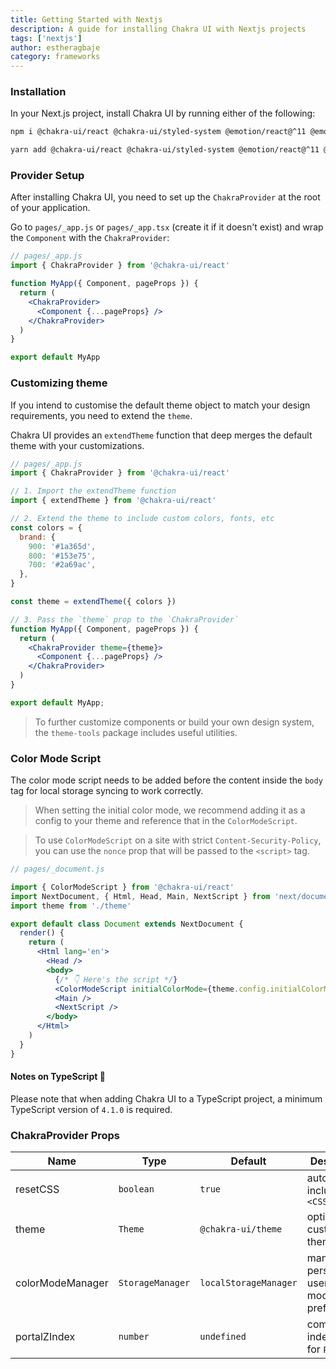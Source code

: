 ```yaml
---
title: Getting Started with Nextjs
description: A guide for installing Chakra UI with Nextjs projects
tags: ['nextjs']
author: estheragbaje
category: frameworks
---
```


<Box mt={3}>
  <AspectRatio ratio={16 / 8.84}>
    <VideoPlayer
      width='100%'
      height='100%'
      url='https://www.youtube.com/watch?v=wI2vqXsjsIo'
      config={{
        youtube: {
          playerVars: {
            controls: true,
          },
        },
      }}
    />
  </AspectRatio>
</Box>

### Installation

In your Next.js project, install Chakra UI by running either of the following:

```bash
npm i @chakra-ui/react @chakra-ui/styled-system @emotion/react@^11 @emotion/styled@^11 framer-motion@^6
```

```bash
yarn add @chakra-ui/react @chakra-ui/styled-system @emotion/react@^11 @emotion/styled@^11 framer-motion@^6
```

### Provider Setup

After installing Chakra UI, you need to set up the `ChakraProvider` at the root
of your application.

Go to `pages/_app.js` or `pages/_app.tsx` (create it if it doesn't exist) and
wrap the `Component` with the `ChakraProvider`:

```jsx live=false
// pages/_app.js
import { ChakraProvider } from '@chakra-ui/react'

function MyApp({ Component, pageProps }) {
  return (
    <ChakraProvider>
      <Component {...pageProps} />
    </ChakraProvider>
  )
}

export default MyApp
```

### Customizing theme

If you intend to customise the default theme object to match your design
requirements, you need to extend the `theme`.

Chakra UI provides an `extendTheme` function that deep merges the default theme
with your customizations.

```jsx live=false
// pages/_app.js
import { ChakraProvider } from '@chakra-ui/react'

// 1. Import the extendTheme function
import { extendTheme } from '@chakra-ui/react'

// 2. Extend the theme to include custom colors, fonts, etc
const colors = {
  brand: {
    900: '#1a365d',
    800: '#153e75',
    700: '#2a69ac',
  },
}

const theme = extendTheme({ colors })

// 3. Pass the `theme` prop to the `ChakraProvider`
function MyApp({ Component, pageProps }) {
  return (
    <ChakraProvider theme={theme}>
      <Component {...pageProps} />
    </ChakraProvider>
  )
}

export default MyApp;
```

> To further customize components or build your own design system, the
> `theme-tools` package includes useful utilities.

### Color Mode Script

The color mode script needs to be added before the content inside the `body` tag
for local storage syncing to work correctly.

> When setting the initial color mode, we recommend adding it as a config to
> your theme and reference that in the `ColorModeScript`.

> To use `ColorModeScript` on a site with strict `Content-Security-Policy`, you
> can use the `nonce` prop that will be passed to the `<script>` tag.

```jsx live=false ln={14}
// pages/_document.js

import { ColorModeScript } from '@chakra-ui/react'
import NextDocument, { Html, Head, Main, NextScript } from 'next/document'
import theme from './theme'

export default class Document extends NextDocument {
  render() {
    return (
      <Html lang='en'>
        <Head />
        <body>
          {/* 👇 Here's the script */}
          <ColorModeScript initialColorMode={theme.config.initialColorMode} />
          <Main />
          <NextScript />
        </body>
      </Html>
    )
  }
}
```

#### Notes on TypeScript 🚨

Please note that when adding Chakra UI to a TypeScript project, a minimum
TypeScript version of `4.1.0` is required.

### ChakraProvider Props

| Name             | Type             | Default               | Description                                         |
| ---------------- | ---------------- | --------------------- | --------------------------------------------------- |
| resetCSS         | `boolean`        | `true`                | automatically includes `<CSSReset />`               |
| theme            | `Theme`          | `@chakra-ui/theme`    | optional custom theme                               |
| colorModeManager | `StorageManager` | `localStorageManager` | manager to persist a users color mode preference in |
| portalZIndex     | `number`         | `undefined`           | common z-index to use for `Portal`                  |
